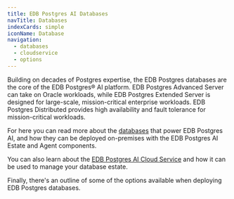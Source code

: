 ```yaml
---
title: EDB Postgres AI Databases
navTitle: Databases
indexCards: simple
iconName: Database
navigation:
  - databases
  - cloudservice
  - options
---
```


Building on decades of Postgres expertise, the EDB Postgres databases are the core of the EDB Postgres® AI platform. EDB Postgres Advanced Server can take on Oracle workloads, while EDB Postgres Extended Server is designed for large-scale, mission-critical enterprise workloads. EDB Postgres Distributed provides high availability and fault tolerance for mission-critical workloads.

For here you can read more about the [databases](databases) that power EDB Postgres AI, and how they can be deployed on-premises with the EDB Postgres AI Estate and Agent components. 

You can also learn about the [EDB Postgres AI Cloud Service](cloudservice) and how it can be used to manage your database estate.

Finally, there's an outline of some of the options available when deploying EDB Postgres databases.

